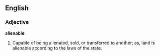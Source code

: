 ==English==

===Adjective===

'''alienable'''

#Capable of being alienated, sold, or transferred to another; as, land is alienable according to the laws of the state.